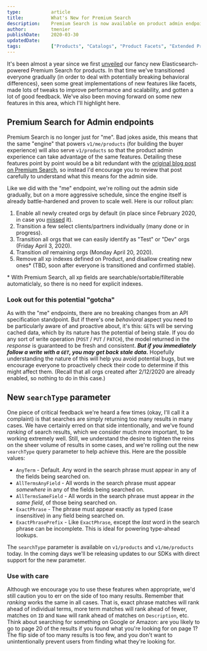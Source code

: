 ```yaml
---
type:           article
title:          What's New for Premium Search
description:    Premium Search is now available on product admin endpoints, and introducing the new searchType parameter.
author:         tmenier
publishDate:    2020-03-30
updatedDate:    
tags:           ["Products", "Catalogs", "Product Facets", "Extended Properties"]
---
```


It's been almost a year since we first [unveiled](https://ordercloud.io/blog/introducing-premium-search) our fancy new Elasticsearch-powered Premium Search for products. In that time we've transitioned everyone gradually (in order to deal with potentially breaking behavioral differences), seen some great implementations of new features like facets, made lots of tweaks to improve performance and scalability, and gotten a lot of good feedback. We've also been moving forward on some new features in this area, which I'll highlight here.

## Premium Search for Admin endpoints

Premium Search is no longer just for "me". Bad jokes aside, this means that the same "engine" that powers `v1/me/products` (for building the buyer experience) will also serve `v1/products` so that the product admin experience can take advantage of the same features. Detailing these features point by point would be a bit redundant with the [original blog post on Premium Search](https://ordercloud.io/blog/introducing-premium-search), so instead I'd encourage you to review that post carefully to understand what this means for the admin side.

Like we did with the "me" endpoint, we're rolling out the admin side gradually, but on a more aggressive schedule, since the engine itself is already battle-hardened and proven to scale well. Here is our rollout plan:

1. Enable all newly created orgs by default (in place since February 2020, in case you [missed](https://ordercloud.io/release-notes/v1.0.140) it).
2. Transition a few select clients/partners individually (many done or in progress).
3. Transition all orgs that we can easily identify as "Test" or "Dev" orgs (Friday April 3, 2020).
4. Transition _all_ remaining orgs (Monday April 20, 2020).
5. Remove all xp indexes defined on Product, and disallow creating new ones* (TBD, soon after everyone is transitioned and confirmed stable).

\* With Premium Search, all xp fields are searchable/sortable/filterable automaticlaly, so there is no need for explicit indexes.

### Look out for this potential "gotcha"

As with the "me" endpoints, there are no breaking changes from an API specification standpoint. But if there's one _behavioral_ aspect you need to be particularly aware of and proactive about, it's this: `GET`s will be serving cached data, which by its nature has the potential of being stale. If you do any sort of write operation (`POST` / `PUT` / `PATCH`), the model returned in the _response_ is guaranteed to be fresh and consistent. _**But if you immediately follow a write with a `GET`, you may get back stale data.**_ Hopefully understanding the nature of this will help you avoid potential bugs, but we encourage everyone to proactively check their code to determine if this might affect them. (Recall that all orgs created after 2/12/2020 are already enabled, so nothing to do in this case.)

## New `searchType` parameter

One piece of critical feedback we're heard a few times (okay, I'll call it a complaint) is that searches are simply returning too many results in many cases. We have certainly erred on that side intentionally, and we've found _ranking_ of search results, which we consider much more important, to be working extremely well. Still, we understand the desire to tighten the reins on the sheer volume of results in some cases, and we're rolling out the new `searchType` query parameter to help achieve this. Here are the possible values:

- `AnyTerm` - Default. Any word in the search phrase must appear in any of the fields being searched on.
- `AllTermsAnyField` - All words in the search phrase must appear _somewhere_ in any of the fields being searched on.
- `AllTermsSameField` - All words in the search phrase must appear _in the same field_, of those being searched on.
- `ExactPhrase` - The phrase must appear exactly as typed (case insensitive) in any field being searched on.
- `ExactPhrasePrefix` - Like `ExactPhrase`, except the _last_ word in the search phrase can be incomplete. This is ideal for powering type-ahead lookups.

The `searchType` parameter is available on `v1/products` and `v1/me/products` today. In the coming days we'll be releasing updates to our SDKs with direct support for the new parameter.

### Use with care

Although we encourage you to use these features when appropriate, we'd still caution you to err on the side of too many results. Remember that _ranking_ works the same in all cases. That is, exact phrase matches will rank ahead of individual terms, more term matches will rank ahead of fewer, matches on `ID` and `Name` will rank ahead of matches on `Description`, etc. Think about searching for something on Google or Amazon: are you likely to go to page 20 of the results if you found what you're looking for on page 1? The flip side of too many results is too few, and you don't want to unintentionally prevent users from finding what they're looking for.
